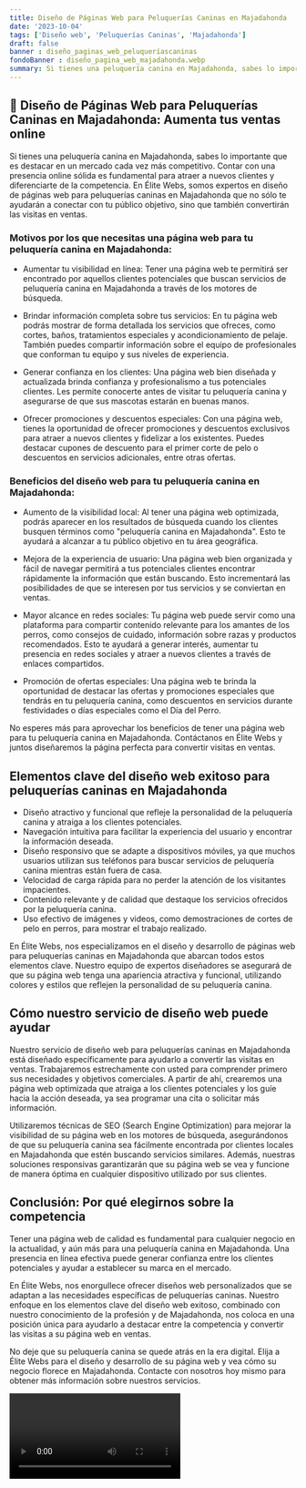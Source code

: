 ```yaml
---
title: Diseño de Páginas Web para Peluquerías Caninas en Majadahonda
date: '2023-10-04'
tags: ['Diseño web', 'Peluquerías Caninas', 'Majadahonda']
draft: false
banner : diseño_paginas_web_peluqueríascaninas
fondoBanner : diseño_pagina_web_majadahonda.webp
summary: Si tienes una peluquería canina en Majadahonda, sabes lo importante que es destacar en un mercado cada vez más competitivo. Contar con una presencia online sólida es fundamental para atraer a nuevos clientes y diferenciarte de la competencia. En Élite Webs, somos expertos en diseño de páginas web para peluquerías caninas en Majadahonda que no sólo te ayudarán a conectar con tu público objetivo, sino que también convertirán las visitas en ventas.
---
```


## 🐩 Diseño de Páginas Web para Peluquerías Caninas en Majadahonda: Aumenta tus ventas online

Si tienes una peluquería canina en Majadahonda, sabes lo importante que es destacar en un mercado cada vez más competitivo. Contar con una presencia online sólida es fundamental para atraer a nuevos clientes y diferenciarte de la competencia. En Élite Webs, somos expertos en diseño de páginas web para peluquerías caninas en Majadahonda que no sólo te ayudarán a conectar con tu público objetivo, sino que también convertirán las visitas en ventas.

### Motivos por los que necesitas una página web para tu peluquería canina en Majadahonda:

- Aumentar tu visibilidad en línea: Tener una página web te permitirá ser encontrado por aquellos clientes potenciales que buscan servicios de peluquería canina en Majadahonda a través de los motores de búsqueda.

- Brindar información completa sobre tus servicios: En tu página web podrás mostrar de forma detallada los servicios que ofreces, como cortes, baños, tratamientos especiales y acondicionamiento de pelaje. También puedes compartir información sobre el equipo de profesionales que conforman tu equipo y sus niveles de experiencia.

- Generar confianza en los clientes: Una página web bien diseñada y actualizada brinda confianza y profesionalismo a tus potenciales clientes. Les permite conocerte antes de visitar tu peluquería canina y asegurarse de que sus mascotas estarán en buenas manos.

- Ofrecer promociones y descuentos especiales: Con una página web, tienes la oportunidad de ofrecer promociones y descuentos exclusivos para atraer a nuevos clientes y fidelizar a los existentes. Puedes destacar cupones de descuento para el primer corte de pelo o descuentos en servicios adicionales, entre otras ofertas.

### Beneficios del diseño web para tu peluquería canina en Majadahonda:

- Aumento de la visibilidad local: Al tener una página web optimizada, podrás aparecer en los resultados de búsqueda cuando los clientes busquen términos como "peluquería canina en Majadahonda". Esto te ayudará a alcanzar a tu público objetivo en tu área geográfica.

- Mejora de la experiencia de usuario: Una página web bien organizada y fácil de navegar permitirá a tus potenciales clientes encontrar rápidamente la información que están buscando. Esto incrementará las posibilidades de que se interesen por tus servicios y se conviertan en ventas.

- Mayor alcance en redes sociales: Tu página web puede servir como una plataforma para compartir contenido relevante para los amantes de los perros, como consejos de cuidado, información sobre razas y productos recomendados. Esto te ayudará a generar interés, aumentar tu presencia en redes sociales y atraer a nuevos clientes a través de enlaces compartidos.

- Promoción de ofertas especiales: Una página web te brinda la oportunidad de destacar las ofertas y promociones especiales que tendrás en tu peluquería canina, como descuentos en servicios durante festividades o días especiales como el Día del Perro.

No esperes más para aprovechar los beneficios de tener una página web para tu peluquería canina en Majadahonda. Contáctanos en Élite Webs y juntos diseñaremos la página perfecta para convertir visitas en ventas.

<GifSeo />

<Cta />

## Elementos clave del diseño web exitoso para peluquerías caninas en Majadahonda

- Diseño atractivo y funcional que refleje la personalidad de la peluquería canina y atraiga a los clientes potenciales.
- Navegación intuitiva para facilitar la experiencia del usuario y encontrar la información deseada.
- Diseño responsivo que se adapte a dispositivos móviles, ya que muchos usuarios utilizan sus teléfonos para buscar servicios de peluquería canina mientras están fuera de casa.
- Velocidad de carga rápida para no perder la atención de los visitantes impacientes.
- Contenido relevante y de calidad que destaque los servicios ofrecidos por la peluquería canina.
- Uso efectivo de imágenes y videos, como demostraciones de cortes de pelo en perros, para mostrar el trabajo realizado.

En Élite Webs, nos especializamos en el diseño y desarrollo de páginas web para peluquerías caninas en Majadahonda que abarcan todos estos elementos clave. Nuestro equipo de expertos diseñadores se asegurará de que su página web tenga una apariencia atractiva y funcional, utilizando colores y estilos que reflejen la personalidad de su peluquería canina.

## Cómo nuestro servicio de diseño web puede ayudar

Nuestro servicio de diseño web para peluquerías caninas en Majadahonda está diseñado específicamente para ayudarlo a convertir las visitas en ventas. Trabajaremos estrechamente con usted para comprender primero sus necesidades y objetivos comerciales. A partir de ahí, crearemos una página web optimizada que atraiga a los clientes potenciales y los guíe hacia la acción deseada, ya sea programar una cita o solicitar más información.

Utilizaremos técnicas de SEO (Search Engine Optimization) para mejorar la visibilidad de su página web en los motores de búsqueda, asegurándonos de que su peluquería canina sea fácilmente encontrada por clientes locales en Majadahonda que estén buscando servicios similares. Además, nuestras soluciones responsivas garantizarán que su página web se vea y funcione de manera óptima en cualquier dispositivo utilizado por sus clientes.

## Conclusión: Por qué elegirnos sobre la competencia

Tener una página web de calidad es fundamental para cualquier negocio en la actualidad, y aún más para una peluquería canina en Majadahonda. Una presencia en línea efectiva puede generar confianza entre los clientes potenciales y ayudar a establecer su marca en el mercado.

En Élite Webs, nos enorgullece ofrecer diseños web personalizados que se adaptan a las necesidades específicas de peluquerías caninas. Nuestro enfoque en los elementos clave del diseño web exitoso, combinado con nuestro conocimiento de la profesión y de Majadahonda, nos coloca en una posición única para ayudarlo a destacar entre la competencia y convertir las visitas a su página web en ventas.

No deje que su peluquería canina se quede atrás en la era digital. Elija a Élite Webs para el diseño y desarrollo de su página web y vea cómo su negocio florece en Majadahonda. Contacte con nosotros hoy mismo para obtener más información sobre nuestros servicios.

<Video />

<CtaBot job='Peluquerías Caninas' city='Majadahonda'/>

<Gmaps query='Majadahonda+españa+maps' />
